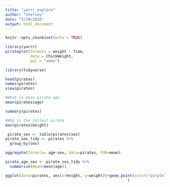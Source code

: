 ```yaml
---
title: "yarrr_explore"
author: "Chelsey"
date: "5/19/2020"
output: html_document
---
```


```r
knitr::opts_chunk$set(echo = TRUE)
```
```r
library(yarrr)
pirateplot(formula = weight ~ Time, 
           data = ChickWeight,
           pal = "xmen")
```
```r
library(tidyverse)
```
```r
head(pirates)
names(pirates)
view(pirates)
```
```r
#What is mean pirate age
mean(pirates$age)
```
```r
summary(pirates)
```
```r
#Who is the tallest pirate
max(pirates$height)
```
```r

 pirate_sex <- table(pirates$sex)
pirate_sex_tidy <- pirates %>%
  group_by(sex)
```
```r
aggregate(formula= age~sex, data=pirates, FUN=mean)
```
```r
pirate_age_sex <- pirate_sex_tidy %>%
  summarise(mean=mean(age))
```
```r
ggplot(data=pirates, aes(x=height, y=weight))+geom_point(color="purple",pch=18
                                                      )
```


